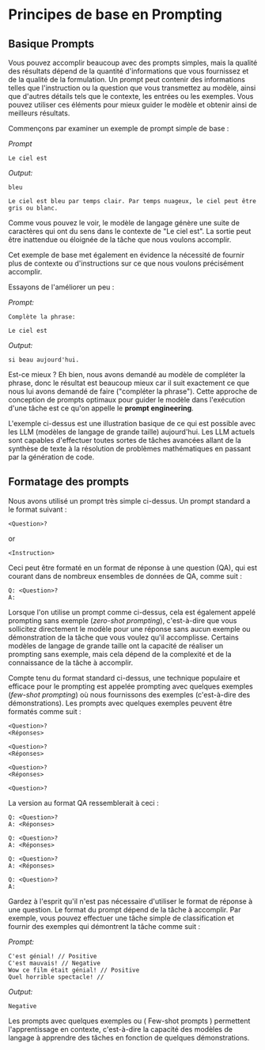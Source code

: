 # Principes de base en Prompting

## Basique Prompts

Vous pouvez accomplir beaucoup avec des prompts simples, mais la qualité des résultats dépend de la quantité d'informations que vous fournissez et de la qualité de la formulation. Un prompt peut contenir des informations telles que l'instruction ou la question que vous transmettez au modèle, ainsi que d'autres détails tels que le contexte, les entrées ou les exemples. Vous pouvez utiliser ces éléments pour mieux guider le modèle et obtenir ainsi de meilleurs résultats.

Commençons par examiner un exemple de prompt simple de base :

*Prompt*
```
Le ciel est
```

*Output:*
```
bleu

Le ciel est bleu par temps clair. Par temps nuageux, le ciel peut être gris ou blanc.
```

Comme vous pouvez le voir, le modèle de langage génère une suite de caractères qui ont du sens dans le contexte de "Le ciel est". La sortie peut être inattendue ou éloignée de la tâche que nous voulons accomplir.

Cet exemple de base met également en évidence la nécessité de fournir plus de contexte ou d'instructions sur ce que nous voulons précisément accomplir.

Essayons de l'améliorer un peu :

*Prompt:*
```
Complète la phrase:

Le ciel est
```

*Output:*

```
si beau aujourd'hui.
```

Est-ce mieux ? Eh bien, nous avons demandé au modèle de compléter la phrase, donc le résultat est beaucoup mieux car il suit exactement ce que nous lui avons demandé de faire ("compléter la phrase"). Cette approche de conception de prompts optimaux pour guider le modèle dans l'exécution d'une tâche est ce qu'on appelle le **prompt engineering**. 

L'exemple ci-dessus est une illustration basique de ce qui est possible avec les LLM (modèles de langage de grande taille) aujourd'hui. Les LLM actuels sont capables d'effectuer toutes sortes de tâches avancées allant de la synthèse de texte à la résolution de problèmes mathématiques en passant par la génération de code.

## Formatage des prompts

Nous avons utilisé un prompt très simple ci-dessus. Un prompt standard a le format suivant :

```
<Question>?
```

or 

```
<Instruction>
```
 
Ceci peut être formaté en un format de réponse à une question (QA), qui est courant dans de nombreux ensembles de données de QA, comme suit :

```
Q: <Question>?
A: 
```

Lorsque l'on utilise un prompt comme ci-dessus, cela est également appelé prompting sans exemple (*zero-shot prompting*), c'est-à-dire que vous sollicitez directement le modèle pour une réponse sans aucun exemple ou démonstration de la tâche que vous voulez qu'il accomplisse. Certains modèles de langage de grande taille ont la capacité de réaliser un prompting sans exemple, mais cela dépend de la complexité et de la connaissance de la tâche à accomplir. 

Compte tenu du format standard ci-dessus, une technique populaire et efficace pour le prompting est appelée prompting avec quelques exemples (*few-shot prompting*) où nous fournissons des exemples (c'est-à-dire des démonstrations). Les prompts avec quelques exemples peuvent être formatés comme suit :

```
<Question>?
<Réponses>

<Question>?
<Réponses>

<Question>?
<Réponses>

<Question>?

```

La version au format QA ressemblerait à ceci :

```
Q: <Question>?
A: <Réponses>

Q: <Question>?
A: <Réponses>

Q: <Question>?
A: <Réponses>

Q: <Question>?
A:
```

Gardez à l'esprit qu'il n'est pas nécessaire d'utiliser le format de réponse à une question. Le format du prompt dépend de la tâche à accomplir. Par exemple, vous pouvez effectuer une tâche simple de classification et fournir des exemples qui démontrent la tâche comme suit :

*Prompt:*
```
C'est génial! // Positive
C'est mauvais! // Negative
Wow ce film était génial! // Positive
Quel horrible spectacle! //
```

*Output:*
```
Negative
```

Les prompts avec quelques exemples ou ( Few-shot prompts ) permettent l'apprentissage en contexte, c'est-à-dire la capacité des modèles de langage à apprendre des tâches en fonction de quelques démonstrations.
